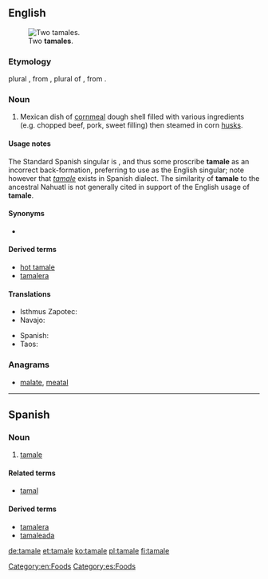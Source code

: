 ==English==
{{wikipedia|tamale}}
[[File:Tamales.jpg|thumb|Two '''tamales'''.]]

===Etymology===
{{back-form}} plural {{term|tamales}}, from {{etyl|es|en}} {{term|tamales|lang=es}}, plural of {{term|tamal|lang=es}}, from {{etyl|nah|en}} {{term | tamalli |lang=nah| |wrapped}}.

===Noun===
{{en-noun}}

# Mexican dish of [[cornmeal]] dough shell filled with various ingredients (e.g. chopped beef, pork, sweet filling) then steamed in corn [[husks]].

====Usage notes====
The Standard Spanish singular is {{term|tamal|lang=es}}, and thus some proscribe '''tamale''' as an incorrect back-formation, preferring to use {{term|tamal|lang=en}} as the English singular; note however that ''[[#Spanish|tamale]]'' exists in Spanish dialect. The similarity of '''tamale''' to the ancestral Nahuatl {{term|tamalli|lang=nah}} is not generally cited in support of the English usage of '''tamale'''.

====Synonyms====
* {{l|en|tamal}}

====Derived terms====
* [[hot tamale]]
* [[tamalera]]

====Translations====
{{trans-top|Mexican dish}}
* Isthmus Zapotec: {{t|zai|gueta guu}}
* Navajo: {{t|nv|ałchʼįʼ beʼastłʼóní}}
{{trans-mid}}
* Spanish: {{t+|es|tamal|m}}
* Taos: {{t|twf|tomòli’ína}}
{{trans-bottom}}

===Anagrams===
* [[malate#English|malate]], [[meatal#English|meatal]]

[[Category:en:Foods]]
----

==Spanish==

===Noun===
{{es-noun|m}}

# {{context|dialect|lang=es}} [[#English|tamale]]

====Related terms====
* [[tamal]]

====Derived terms====
* [[tamalera]]
* [[tamaleada]]

[[Category:es:Foods]]

[[de:tamale]]
[[et:tamale]]
[[ko:tamale]]
[[pl:tamale]]
[[fi:tamale]]